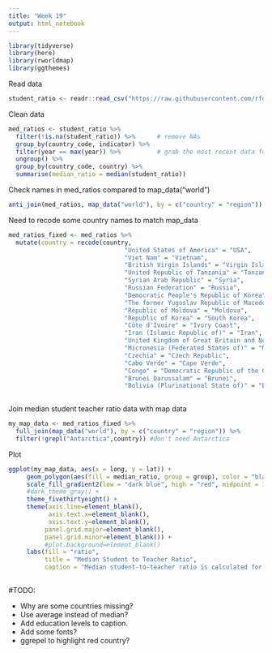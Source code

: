 ```yaml
---
title: "Week 19"
output: html_notebook
---
```


```r
library(tidyverse)
library(here)
library(rworldmap)
library(ggthemes)
```

Read data

```r
student_ratio <- readr::read_csv("https://raw.githubusercontent.com/rfordatascience/tidytuesday/master/data/2019/2019-05-07/student_teacher_ratio.csv")

```

Clean data

```r

med_ratios <- student_ratio %>% 
  filter(!is.na(student_ratio)) %>%      # remove NAs
  group_by(country_code, indicator) %>%
  filter(year == max(year)) %>%          # grab the most recent data for each country and education level
  ungroup() %>%
  group_by(country_code, country) %>%
  summarise(median_ratio = median(student_ratio)) 

```

Check names in med_ratios compared to map_data("world")
```r
anti_join(med_ratios, map_data("world"), by = c("country" = "region")) %>% View()
```


Need to recode some country names to match map_data 
```r
med_ratios_fixed <- med_ratios %>%
  mutate(country = recode(country,
                                "United States of America" = "USA",
                                "Viet Nam" = "Vietnam",
                                "British Virgin Islands" = "Virgin Islands",
                                "United Republic of Tanzania" = "Tanzania",
                                "Syrian Arab Republic" = "Syria",
                                "Russian Federation" = "Russia",
                                "Democratic People's Republic of Korea" = "North Korea",
                                "The former Yugoslav Republic of Macedonia" = "Macedonia",
                                "Republic of Moldova" = "Moldova",
                                "Republic of Korea" = "South Korea",
                                "Côte d'Ivoire" = "Ivory Coast",
                                "Iran (Islamic Republic of)" = "Iran",
                                "United Kingdom of Great Britain and Northern Ireland" = "UK",
                                "Micronesia (Federated States of)" = "Micronesia",
                                "Czechia" = "Czech Republic",
                                "Cabo Verde" = "Cape Verde",
                                "Congo" = "Democratic Republic of the Congo",
                                "Brunei Darussalam" = "Brunei",
                                "Bolivia (Plurinational State of)" = "Bolivia"))
                                
```

Join median student teacher ratio data with map data

```r
my_map_data <- med_ratios_fixed %>%
  full_join(map_data("world"), by = c("country" = "region")) %>% 
  filter(!grepl("Antarctica",country)) #don't need Antarctica
```


Plot
```r
ggplot(my_map_data, aes(x = long, y = lat)) +
     geom_polygon(aes(fill = median_ratio, group = group), color = "black", size = 0.2) +
     scale_fill_gradient2(low = "dark blue", high = "red", midpoint = 17.428480) +
     #dark_theme_gray() +
     theme_fivethirtyeight() + 
     theme(axis.line=element_blank(),
           axis.text.x=element_blank(),
           axis.text.y=element_blank(),
          panel.grid.major=element_blank(),
          panel.grid.minor=element_blank()) +
          #plot.background=element_blank()
     labs(fill = "ratio",
          title = "Median Student to Teacher Ratio",
          caption = "Median student-to-teacher ratio is calculated for each country across all education levels (). Only the most recent data\nis used in the calculations. Countries shown in white have a median ratio close to the world median ratio. Countries\nshown in blue have a smaller ratio, while countries shown in red have a larger (less favorable) ratio. Countries shown in\ngrey are missing data.") 
  
```


#TODO:

* Why are some countries missing?
* Use average instead of median?
* Add education levels to caption.
* Add some fonts?
* ggrepel to highlight red country?

